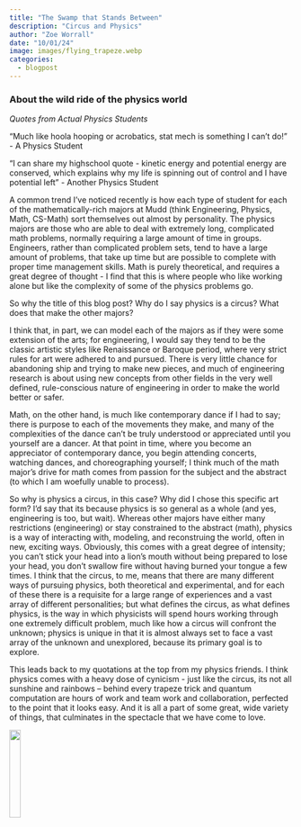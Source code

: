 ```yaml
---
title: "The Swamp that Stands Between"
description: "Circus and Physics"
author: "Zoe Worrall"
date: "10/01/24"
image: images/flying_trapeze.webp
categories:
  - blogpost
---
```


### About the wild ride of the physics world

*Quotes from Actual Physics Students*

"Much like hoola hooping or acrobatics, stat mech is something I can't do!" - A Physics Student

"I can share my highschool quote - kinetic energy and potential energy are conserved, which explains why my life is spinning out of control and I have potential left" - Another Physics Student

A common trend I've noticed recently is how each type of student for each of the mathematically-rich majors at Mudd (think Engineering, Physics, Math, CS-Math) sort themselves out almost by personality. The physics majors are those who are able to deal with extremely long, complicated math problems, normally requiring a large amount of time in groups. Engineers, rather than complicated problem sets, tend to have a large amount of problems, that take up time but are possible to complete with proper time management skills. Math is purely theoretical, and requires a great degree of thought - I find that this is where people who like working alone but like the complexity of some of the physics problems go.

So why the title of this blog post? Why do I say physics is a circus? What does that make the other majors?

I think that, in part, we can model each of the majors as if they were some extension of the arts; for engineering, I would say they tend to be the classic artistic styles like Renaissance or Baroque period, where very strict rules for art were adhered to and pursued. There is very little chance for abandoning ship and trying to make new pieces, and much of engineering research is about using new concepts from other fields in the very well defined, rule-conscious nature of engineering in order to make the world better or safer.

Math, on the other hand, is much like contemporary dance if I had to say; there is purpose to each of the movements they make, and many of the complexities of the dance can't be truly understood or appreciated until you yourself are a dancer. At that point in time, where you become an appreciator of contemporary dance, you begin attending concerts, watching dances, and choreographing yourself; I think much of the math major's drive for math comes from passion for the subject and the abstract (to which I am woefully unable to process).

So why is physics a circus, in this case? Why did I chose this specific art form?
I'd say that its because physics is so general as a whole (and yes, engineering is too, but wait). Whereas other majors have either many restrictions (engineering) or stay constrained to the abstract (math), physics is a way of interacting with, modeling, and reconstruing the world, often in new, exciting ways. Obviously, this comes with a great degree of intensity; you can't stick your head into a lion's mouth without being prepared to lose your head, you don't swallow fire without having burned your tongue a few times. I think that the circus, to me, means that there are many different ways of pursuing physics, both theoretical and experimental, and for each of these there is a requisite for a large range of experiences and a vast array of different personalities; but what defines the circus, as what defines physics, is the way in which physicists will spend hours working through one extremely difficult problem, much like how a circus will confront the unknown; physics is unique in that it is almost always set to face a vast array of the unknown and unexplored, because its primary goal is to explore.

This leads back to my quotations at the top from my physics friends. I think physics comes with a heavy dose of cynicism - just like the circus, its not all sunshine and rainbows -- behind every trapeze trick and quantum computation are hours of work and team work and collaboration, perfected to the point that it looks easy. And it is all a part of some great, wide variety of things, that culminates in the spectacle that we have come to love.

![](images/flying_trapeze.webp){width=20%}
